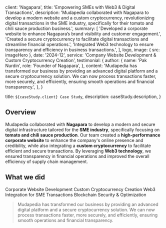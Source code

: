 
  client: 'Nagapara',
  title: 'Empowering SMEs with Web3 & Digital Transactions',
  description:
    'Mudapedia collaborated with Nagapara to develop a modern website and a custom cryptocurrency, revolutionizing digital transactions in the SME industry, specifically for their tomato and chili sauce production business.',
  summary: [
    'Developed a corporate website to enhance Nagapara’s brand visibility and customer engagement.',
    'Created a secure cryptocurrency to facilitate digital transactions and streamline financial operations.',
    'Integrated Web3 technology to ensure transparency and efficiency in business transactions.',
  ],
  logo,
  image: { src: imageHero },
  date: '2024-12',
  service: 'Company Website Development & Custom Cryptocurrency Creation',
  testimonial: {
    author: {
      name: 'Pak Nurdin',
      role: 'Founder of Nagapara',
    },
    content:
      'Mudapedia has transformed our business by providing an advanced digital platform and a secure cryptocurrency solution. We can now process transactions faster, more securely, and efficiently, ensuring smooth operations and financial transparency.',
  },
}

  title: `${caseStudy.client} Case Study`,
  description: caseStudy.description,
}

## Overview

Mudapedia collaborated with **Nagapara** to develop a modern and secure digital infrastructure tailored for the **SME industry**, specifically focusing on **tomato and chili sauce production**. Our team created a **high-performance corporate website** to enhance the company's online presence and credibility, while also integrating a **custom cryptocurrency** to facilitate efficient and secure transactions. By leveraging **Web3 technology**, we ensured transparency in financial operations and improved the overall efficiency of supply chain management.

## What we did

<TagList>
  <TagListItem>Corporate Website Development</TagListItem>
  <TagListItem>Custom Cryptocurrency Creation</TagListItem>
  <TagListItem>Web3 Integration for SME Transactions</TagListItem>
  <TagListItem>Blockchain Security & Optimization</TagListItem>
</TagList>

<Blockquote
  author={{
    name: 'Pak Nurdin',
    role: 'Founder of Nagapara',
  }}
  image={{ src: imageCEO }}
>
  Mudapedia has transformed our business by providing an advanced digital
  platform and a secure cryptocurrency solution. We can now process transactions
  faster, more securely, and efficiently, ensuring smooth operations and
  financial transparency.
</Blockquote>

<StatList>
  <StatListItem value="80%" label="Increase in digital transactions" />
  <StatListItem value="3x" label="Improved financial efficiency" />
  <StatListItem value="60%" label="Reduction in transaction costs" />
  <StatListItem value="$1.5M+" label="Total value secured through blockchain" />
</StatList>
